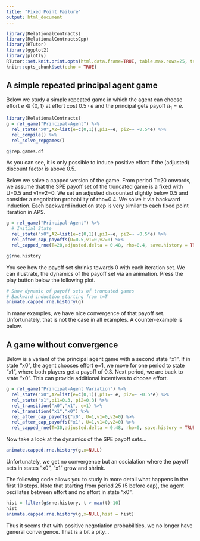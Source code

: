 ```yaml
---
title: "Fixed Point Failure"
output: html_document
---
```


```r
library(RelationalContracts)
library(RelationalContractsCpp)
library(RTutor)
library(ggplot2)
library(plotly)
RTutor::set.knit.print.opts(html.data.frame=TRUE, table.max.rows=25, table.max.cols=NULL, round.digits=4, signif.digits=4)
knitr::opts_chunk$set(echo = TRUE)

```

## A simple repeated principal agent game

Below we study a simple repeated game in which the agent can choose effort $e\in \{0,1\}$ at effort cost $0.5\cdot e$ and the principal gets payoff $\pi_1=e$. 

```r
library(RelationalContracts)
g = rel_game("Principal-Agent") %>%
  rel_state("x0",A2=list(e=c(0,1)),pi1=~e, pi2=~ -0.5*e) %>%
  rel_compile() %>%
  rel_solve_repgames()

g$rep.games.df
```

As you can see, it is only possible to induce positive effort if the (adjusted) discount factor is above 0.5.

Below we solve a capped version of the game. From period T=20 onwards, we assume that the SPE payoff set of the truncated game is a fixed with U=0.5 and v1=v2=0. We set an adjusted discounted slightly below 0.5 and consider a negotiation probability of rho=0.4.
We solve it via backward induction. Each backward induction step is very similar to each fixed point iteration in APS. 

```r
g = rel_game("Principal-Agent") %>%
  # Initial State
  rel_state("x0",A2=list(e=c(0,1)),pi1=~e, pi2=~ -0.5*e) %>%
  rel_after_cap_payoffs(U=0.5,v1=0,v2=0) %>%
  rel_capped_rne(T=20,adjusted.delta = 0.48, rho=0.4, save.history = TRUE)

g$rne.history
```

You see how the payoff set shrinks towards 0 with each iteration set. We can illustrate, the dynamics of the payoff set via an animation. Press the play button below the following plot.

```r
# Show dynamic of payoff sets of truncated games
# Backward induction starting from t=T
animate.capped.rne.history(g)
```

In many examples, we have nice convergence of that payoff set. Unfortunately, that is not the case in all examples. A counter-example is below.

## A game without convergence

Below is a variant of the principal agent game with a second state "x1". If in state "x0", the agent chooses effort e=1, we move for one period to state "x1", where both players get a payoff of 0.3. Next period, we are back to state "x0". This can provide additional incentives to choose effort.

```r
g = rel_game("Principal-Agent Variation") %>%
  rel_state("x0",A2=list(e=c(0,1)),pi1=~ e, pi2=~ -0.5*e) %>%
  rel_state("x1",pi1=0.3, pi2=0.3) %>%
  rel_transition("x0","x1", e=1) %>%
  rel_transition("x1","x0") %>%
  rel_after_cap_payoffs("x0", U=1,v1=0,v2=0) %>%
  rel_after_cap_payoffs("x1", U=1,v1=0,v2=0) %>%
  rel_capped_rne(T=30,adjusted.delta = 0.48, rho=0, save.history = TRUE)

```

Now take a look at the dynamics of the SPE payoff sets...

```r
animate.capped.rne.history(g,x=NULL)
```

Unfortunately, we get no convergence but an oscialation where the payoff sets in states "x0", "x1" grow and shrink.

The following code allows you to study in more detail what happens in the first 10 steps. Note that starting from period 25 (5 before cap), the agent osciliates between effort and no effort in state "x0".
```r
hist = filter(g$rne.history, t > max(t)-10)
hist
animate.capped.rne.history(g,x=NULL,hist = hist)
```

Thus it seems that with positive negotiation probabilities, we no longer have general convergence. That is a bit a pity...
